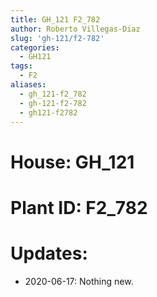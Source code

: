 ```yaml
---
title: GH_121 F2_782
author: Roberto Villegas-Diaz
slug: 'gh-121/f2-782'
categories:
  - GH121
tags:
  - F2
aliases:
  - gh_121-f2_782
  - gh-121-f2-782
  - gh121-f2782
---
```


# **House**: GH_121
# **Plant ID**: F2_782
# **Updates**: 
 - 2020-06-17: Nothing new.
